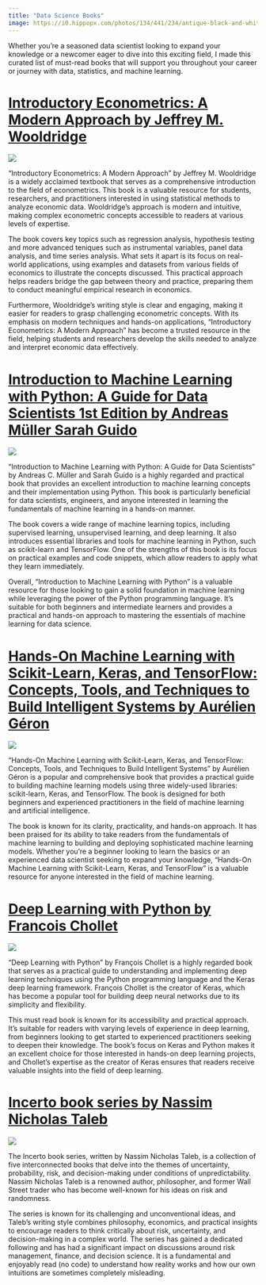 ```yaml
---
title: "Data Science Books"
image: https://i0.hippopx.com/photos/134/441/234/antique-black-and-white-books-education-preview.jpg
---
```


Whether you're a seasoned data scientist looking to expand your knowledge or a newcomer eager to dive into this exciting field, I made this curated list of must-read books that will support you throughout your career or journey with data, statistics, and machine learning.

# [Introductory Econometrics: A Modern Approach by Jeffrey M. Wooldridge](https://www.amazon.com/Introductory-Econometrics-Modern-Approach-MindTap-dp-1337558869/dp/1337558869/ref=dp_ob_title_bk)

![](https://m.media-amazon.com/images/I/71NU9c9ZutL._SY466_.jpg){fig-align="center"}

"Introductory Econometrics: A Modern Approach" by Jeffrey M. Wooldridge is a widely acclaimed textbook that serves as a comprehensive introduction to the field of econometrics. This book is a valuable resource for students, researchers, and practitioners interested in using statistical methods to analyze economic data. Wooldridge's approach is modern and intuitive, making complex econometric concepts accessible to readers at various levels of expertise.

The book covers key topics such as regression analysis, hypothesis testing and more advanced teniques such as instrumental variables, panel data analysis, and time series analysis. What sets it apart is its focus on real-world applications, using examples and datasets from various fields of economics to illustrate the concepts discussed. This practical approach helps readers bridge the gap between theory and practice, preparing them to conduct meaningful empirical research in economics.

Furthermore, Wooldridge's writing style is clear and engaging, making it easier for readers to grasp challenging econometric concepts. With its emphasis on modern techniques and hands-on applications, "Introductory Econometrics: A Modern Approach" has become a trusted resource in the field, helping students and researchers develop the skills needed to analyze and interpret economic data effectively.

# [Introduction to Machine Learning with Python: A Guide for Data Scientists 1st Edition by Andreas Müller Sarah Guido](https://www.amazon.com/Introduction-Machine-Learning-Python-Scientists/dp/1449369413)

![](https://m.media-amazon.com/images/I/911CH8DQeUL._SY466_.jpg){fig-align="center"}

"Introduction to Machine Learning with Python: A Guide for Data Scientists" by Andreas C. Müller and Sarah Guido is a highly regarded and practical book that provides an excellent introduction to machine learning concepts and their implementation using Python. This book is particularly beneficial for data scientists, engineers, and anyone interested in learning the fundamentals of machine learning in a hands-on manner.

The book covers a wide range of machine learning topics, including supervised learning, unsupervised learning, and deep learning. It also introduces essential libraries and tools for machine learning in Python, such as scikit-learn and TensorFlow. One of the strengths of this book is its focus on practical examples and code snippets, which allow readers to apply what they learn immediately.

Overall, "Introduction to Machine Learning with Python" is a valuable resource for those looking to gain a solid foundation in machine learning while leveraging the power of the Python programming language. It's suitable for both beginners and intermediate learners and provides a practical and hands-on approach to mastering the essentials of machine learning for data science.

# [Hands-On Machine Learning with Scikit-Learn, Keras, and TensorFlow: Concepts, Tools, and Techniques to Build Intelligent Systems by Aurélien Géron](https://www.amazon.com/Hands-Machine-Learning-Scikit-Learn-TensorFlow/dp/1492032646)

![](https://m.media-amazon.com/images/I/81R5BmGtv-L._SY466_.jpg){fig-align="center"}

"Hands-On Machine Learning with Scikit-Learn, Keras, and TensorFlow: Concepts, Tools, and Techniques to Build Intelligent Systems" by Aurélien Géron is a popular and comprehensive book that provides a practical guide to building machine learning models using three widely-used libraries: scikit-learn, Keras, and TensorFlow. The book is designed for both beginners and experienced practitioners in the field of machine learning and artificial intelligence.

The book is known for its clarity, practicality, and hands-on approach. It has been praised for its ability to take readers from the fundamentals of machine learning to building and deploying sophisticated machine learning models. Whether you're a beginner looking to learn the basics or an experienced data scientist seeking to expand your knowledge, "Hands-On Machine Learning with Scikit-Learn, Keras, and TensorFlow" is a valuable resource for anyone interested in the field of machine learning.

# [Deep Learning with Python by Francois Chollet](https://www.amazon.com/Deep-Learning-Python-Francois-Chollet/dp/1617294438)

![](https://m.media-amazon.com/images/I/61WrcAb3GbL._SY466_.jpg){fig-align="center"}

"Deep Learning with Python" by François Chollet is a highly regarded book that serves as a practical guide to understanding and implementing deep learning techniques using the Python programming language and the Keras deep learning framework. François Chollet is the creator of Keras, which has become a popular tool for building deep neural networks due to its simplicity and flexibility.

This must read book is known for its accessibility and practical approach. It's suitable for readers with varying levels of experience in deep learning, from beginners looking to get started to experienced practitioners seeking to deepen their knowledge. The book's focus on Keras and Python makes it an excellent choice for those interested in hands-on deep learning projects, and Chollet's expertise as the creator of Keras ensures that readers receive valuable insights into the field of deep learning.

# [Incerto book series by Nassim Nicholas Taleb](https://www.amazon.com/Incerto-Deluxe-Randomness-Procrustes-Antifragile/dp/198481981X)

![](https://assets.penguinrandomhouse.com/series-images/series-INO-triad.png){fig-align="center"}

The Incerto book series, written by Nassim Nicholas Taleb, is a collection of five interconnected books that delve into the themes of uncertainty, probability, risk, and decision-making under conditions of unpredictability. Nassim Nicholas Taleb is a renowned author, philosopher, and former Wall Street trader who has become well-known for his ideas on risk and randomness.

The series is known for its challenging and unconventional ideas, and Taleb's writing style combines philosophy, economics, and practical insights to encourage readers to think critically about risk, uncertainty, and decision-making in a complex world. The series has gained a dedicated following and has had a significant impact on discussions around risk management, finance, and decision science. It is a fundamental and enjoyably read (no code) to understand how reality works and how our own intuitions are sometimes completely misleading.
